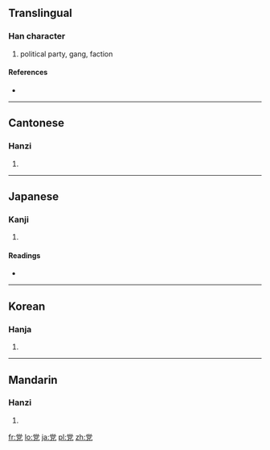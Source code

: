{{also|黨}}
==Translingual==

===Han character===
{{Han char|rn=10|rad=儿|as=08|sn=10|four=9021<sub>6</sub>|canj=火月口竹山 (FBRHU)}}

# political party, gang, faction

====References====
* {{Han ref|kx=0125.180|dkj=01381|dj=0265.230|hdz=10273.110|uh=515A|ud=20826|bh=D0DE|bd=53470}}

----

==Cantonese==

===Hanzi===
{{yue-hanzi|jyut=|y=dong2|tra=黨}}

# {{defn|Cantonese|sort=儿08}}

----

==Japanese==

===Kanji===
{{ja-kanji|grade=6|rs=儿08}}

# {{defn|Japanese|sort=儿08}}

====Readings====
* {{ja-readings|on=[[とう]] (tō)|kun=[[なかま]] (nakama), [[むら]] (mura)}}

----

==Korean==

===Hanja===
{{ko-hanja|hangeul=당|rv=dang|mr=tang}}

# {{defn|Korean|sort=儿08}}

----

==Mandarin==

===Hanzi===
{{cmn-hanzi|tra=黨|pin=[[dǎng]] ([[dang3]])|wg=tang<sup>3</sup>}}

# {{defn|Mandarin|sort=儿08}}

[[fr:党]]
[[lo:党]]
[[ja:党]]
[[pl:党]]
[[zh:党]]